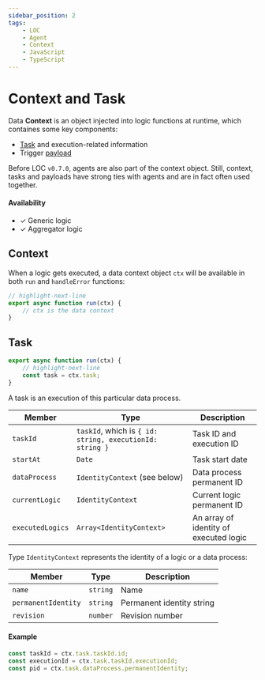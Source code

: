 ```yaml
---
sidebar_position: 2
tags:
    - LOC
    - Agent
    - Context
    - JavaScript
    - TypeScript
---
```


# Context and Task

Data **Context** is an object injected into logic functions at runtime, which containes some key components:

-   [Task](#task) and execution-related information
-   Trigger [payload](/legacy/0.7/sdk-reference/payload)

Before LOC `v0.7.0`, agents are also part of the context object. Still, context, tasks and payloads have strong ties with agents and are in fact often used together.

#### Availability

-   ✓ Generic logic
-   ✓ Aggregator logic

## Context

When a logic gets executed, a data context object `ctx` will be available in both `run` and `handleError` functions:

```typescript showLineNumbers
// highlight-next-line
export async function run(ctx) {
    // ctx is the data context
}
```

## Task

```typescript
export async function run(ctx) {
    // highlight-next-line
    const task = ctx.task;
}
```

A task is an execution of this particular data process.

| Member           | Type                                                     | Description                            |
| ---------------- | -------------------------------------------------------- | -------------------------------------- |
| `taskId`         | `taskId`, which is `{ id: string, executionId: string }` | Task ID and execution ID               |
| `startAt`        | `Date`                                                   | Task start date                        |
| `dataProcess`    | `IdentityContext` (see below)                            | Data process permanent ID              |
| `currentLogic`   | `IdentityContext`                                        | Current logic permanent ID             |
| `executedLogics` | `Array<IdentityContext>`                                 | An array of identity of executed logic |

Type `IdentityContext` represents the identity of a logic or a data process:

| Member              | Type     | Description               |
| ------------------- | -------- | ------------------------- |
| `name`              | `string` | Name                      |
| `permanentIdentity` | `string` | Permanent identity string |
| `revision`          | `number` | Revision number           |

#### Example

```typescript showLineNumbers
const taskId = ctx.task.taskId.id;
const executionId = ctx.task.taskId.executionId;
const pid = ctx.task.dataProcess.permanentIdentity;
```
